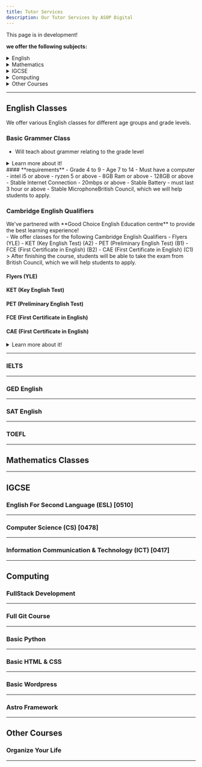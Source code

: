 ```yaml
---
title: Tutor Services
description: Our Tutor Services by ASOP Digital
---
```




<Aside type="danger" title="Development!">
    This page is in development!
</Aside>


**we offer the following subjects:**
<details>
    <summary> English </summary>

- Grade 4 to 9
    - Age 7 to 14 
- Cambridge English Qualifiers
    - Flyers
    - KET
    - PET 
    - FCE
    - CAE 
- IELTS 
- GED English
- SAT English 
- TOEFL 

</details>
<details>
    <summary>Mathematics </summary>
- Grade 3 to Grade 7
    - Age 6 to 12
    - Pearson Mathematics Course 
    - Cambridge Mathematics Course

</details>


<details>
    <summary>IGCSE</summary>
- English For Second Language (ESL) [0510]
- Computer Science (CS) [0478]
- Information Communication & Technology (ICT) [0417]

</details>

<details>
    <summary>Computing </summary>

- FullStack Development
    - HTML
    - CSS
    - JavaScript
    - Python
    - Django
    - Astro
    - NodeJS
    - MongoDB or SQL
    - Git
    - Netlify or Vercel
- Full Git Class 
    - Git 
    - Github
    - Gitlab
    - Bitbucket 
    - GitKraken
- Basic Python
- Basic HTML & CSS
- Basic Wordpress
- Astro Framework

<h3>Items Requirements</h3>
- must be between age 8 to 18
- Must have A1 or above in English
- Must speak English proficiently 
<details> 
    <summary>Must have a computer</summary>
    - intel i5 or above 
    - ryzen 5 or above 
    - 8GB Ram or above 
    - 128GB or above 
    - Stable Internet Connection 
        - 20mbps or above 
    - Stable Battery 
        - must last 3 hour or above
    - Stable Microphone
</details>

<h3>Software Requirement</h3>
- We have more requirements for each class.
    - please see details about the class you want to attend.
<details> 
    <summary>See Operating System requirement</summary>
    - Windows 11 or above 
    - MacOS 10.15 or above
    - Linux (Ubuntu 20.04 or above) 
        - We support any distros that are based on Ubuntu 20.04 or above
        - We do not support other Linux distributions
        - Kernal 5.4 or above
    - Chromebook (Chrome OS 90 or above)
    - Raspberry Pi 4 or above
</details>


</details>

<details>
    <summary>Other Courses</summary>

    <details>
        <summary>Organize Your Life</summary>
        - Time Management
        - Goal Setting
        - Productivity
        - Planning
        - Scheduling
        - Task Management
        - Habit Building
        - Self Care and loves 
        - Notion or Obsidian
    </details>

</details>



---
## English Classes
We offer various English classes for different age groups and grade levels.
### Basic Grammer Class 
- Will teach about grammer relating to the grade level
<details>
    <summary>Learn more about it!</summary>
- To book a session, please [contact us](../../faq/social)
    - The rates / fees will depend on the grade level!
> Note: We will never explain in burmese, if a student can not understand a topic, student must ask in English.
</details>
#### **requirements**
- Grade 4 to 9
    - Age 7 to 14
- Must have a computer
    - intel i5 or above 
    - ryzen 5 or above 
    - 8GB Ram or above 
    - 128GB or above 
    - Stable Internet Connection 
        - 20mbps or above 
    - Stable Battery 
        - must last 3 hour or above
    - Stable MicrophoneBritish Council, which we will help students to apply. 

### Cambridge English Qualifiers
<Aside type="tip" title="Our Partner!">
We've partnered with **Good Choice English Education centre** to provide the best learning experience!
</Aside>
- We offer classes for the following Cambridge English Qualifiers
    - Flyers (YLE)
    - KET (Key English Test) (A2)
    - PET (Preliminary English Test) (B1)
    - FCE (First Certificate in English) (B2)
    - CAE (First Certificate in English) (C1)
> After finishing the course, students will be able to take the exam from 
British Council, which we will help students to apply. 




#### Flyers (YLE)
#### KET (Key English Test)
#### PET (Preliminary English Test)
#### FCE (First Certificate in English)
#### CAE (First Certificate in English)


<details>
    <summary>Learn more about it!</summary>
- To book a session, please [contact us](../../faq/social)
    - The rates / fees will depend on the grade level!
> Note: We will never explain in burmese, if a student can not understand a topic, student must ask in English.
#### **requirements**
- Grade 4 to 9
    - Age 7 to 14
- Must have a computer
    - intel i5 or above 
    - ryzen 5 or above 
    - 8GB Ram or above 
    - 128GB or above 
    - Stable Internet Connection 
        - 20mbps or above 
    - Stable Battery 
        - must last 3 hour or above
    - Stable Microphone
- Must speak and understand basic English.
</details>

---
### IELTS
---
### GED English
---
### SAT English
---
### TOEFL


---
## Mathematics Classes 


---
## IGCSE

### English For Second Language (ESL) [0510]
---
### Computer Science (CS) [0478]
---
### Information Communication & Technology (ICT) [0417]


---
## Computing

### FullStack Development
---
### Full Git Course
---
### Basic Python
---
### Basic HTML & CSS
---
### Basic Wordpress
---
### Astro Framework

---

## Other Courses

### Organize Your Life
---



